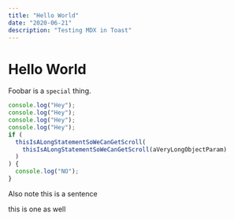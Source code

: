 ```yaml
---
title: "Hello World"
date: "2020-06-21"
description: "Testing MDX in Toast"
---
```


# Hello World

Foobar is a `special` thing.

```js title=foo.js highlight={2}
console.log("Hey");
console.log("Hey");
console.log("Hey");
console.log("Hey");
if (
  thisIsALongStatementSoWeCanGetScroll(
    thisIsALongStatementSoWeCanGetScroll(aVeryLongObjectParam)
  )
) {
  console.log("NO");
}
```

Also note this is a sentence

this is one as well

